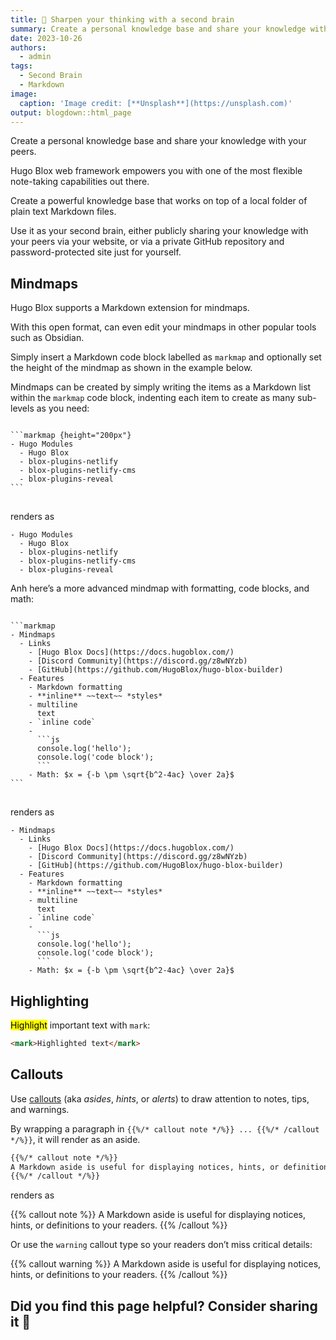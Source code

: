 ```yaml
---
title: 🧠 Sharpen your thinking with a second brain
summary: Create a personal knowledge base and share your knowledge with your peers.
date: 2023-10-26
authors:
  - admin
tags:
  - Second Brain
  - Markdown
image:
  caption: 'Image credit: [**Unsplash**](https://unsplash.com)'
output: blogdown::html_page
---
```


Create a personal knowledge base and share your knowledge with your peers.

Hugo Blox web framework empowers you with one of the most flexible note-taking capabilities out there.

Create a powerful knowledge base that works on top of a local folder of plain text Markdown files.

Use it as your second brain, either publicly sharing your knowledge with your peers via your website, or via a private GitHub repository and password-protected site just for yourself.

## Mindmaps

Hugo Blox supports a Markdown extension for mindmaps.

With this open format, can even edit your mindmaps in other popular tools such as Obsidian.

Simply insert a Markdown code block labelled as `markmap` and optionally set the height of the mindmap as shown in the example below.

Mindmaps can be created by simply writing the items as a Markdown list within the `markmap` code block, indenting each item to create as many sub-levels as you need:

<div class="highlight">
<pre class="chroma">
<code>
```markmap {height="200px"}
- Hugo Modules
  - Hugo Blox
  - blox-plugins-netlify
  - blox-plugins-netlify-cms
  - blox-plugins-reveal
```
</code>
</pre>
</div>

renders as

```markmap {height="200px"}
- Hugo Modules
  - Hugo Blox
  - blox-plugins-netlify
  - blox-plugins-netlify-cms
  - blox-plugins-reveal
```

Anh here's a more advanced mindmap with formatting, code blocks, and math:

<div class="highlight">
<pre class="chroma">
<code>
```markmap
- Mindmaps
  - Links
    - [Hugo Blox Docs](https://docs.hugoblox.com/)
    - [Discord Community](https://discord.gg/z8wNYzb)
    - [GitHub](https://github.com/HugoBlox/hugo-blox-builder)
  - Features
    - Markdown formatting
    - **inline** ~~text~~ *styles*
    - multiline
      text
    - `inline code`
    -
      ```js
      console.log('hello');
      console.log('code block');
      ```
    - Math: $x = {-b \pm \sqrt{b^2-4ac} \over 2a}$
```
</code>
</pre>
</div>

renders as

```markmap
- Mindmaps
  - Links
    - [Hugo Blox Docs](https://docs.hugoblox.com/)
    - [Discord Community](https://discord.gg/z8wNYzb)
    - [GitHub](https://github.com/HugoBlox/hugo-blox-builder)
  - Features
    - Markdown formatting
    - **inline** ~~text~~ *styles*
    - multiline
      text
    - `inline code`
    -
      ```js
      console.log('hello');
      console.log('code block');
      ```
    - Math: $x = {-b \pm \sqrt{b^2-4ac} \over 2a}$
```

## Highlighting

<mark>Highlight</mark> important text with `mark`:

```html
<mark>Highlighted text</mark>
```

## Callouts

Use [callouts](https://docs.hugoblox.com/reference/markdown/#callouts) (aka _asides_, _hints_, or _alerts_) to draw attention to notes, tips, and warnings.

By wrapping a paragraph in `{{%/* callout note */%}} ... {{%/* /callout */%}}`, it will render as an aside.

```markdown
{{%/* callout note */%}}
A Markdown aside is useful for displaying notices, hints, or definitions to your readers.
{{%/* /callout */%}}
```

renders as

{{% callout note %}}
A Markdown aside is useful for displaying notices, hints, or definitions to your readers.
{{% /callout %}}

Or use the `warning` callout type so your readers don't miss critical details:

{{% callout warning %}}
A Markdown aside is useful for displaying notices, hints, or definitions to your readers.
{{% /callout %}}

## Did you find this page helpful? Consider sharing it 🙌
